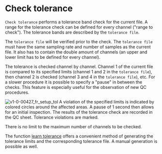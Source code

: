 # Check tolerance

``Check tolerance`` performs a tolerance band check for the current file. A range for the tolerance check can be defined for every channel ("range to check"). The tolerance bands are described by the ``tolerance file``.

The ``tolerance file`` will be verified prior to the check. The ``tolerance file`` must have the same sampling rate and number of samples as the current file. It also has to contain the double amount of channels (an upper and lower limit has to be defined for every channel).

The tolerance is checked channel by channel. Channel 1 of the current file is compared to its specified limits (channel 1 and 2 in the ``tolerance file``), then channel 2 is checked (channel 3 and 4 in the ``tolerance file``), etc. For a slower procedure it is possible to specify a "pause" in between the checks. This feature is especially useful for the observation of new QC procedures.

![v1-0-00427_fr_setup_tol](/v1-0-00427_fr_setup_tol.png)
A violation of the specified limits is indicated by colored circles around the affected areas. A pause of 1 second then allows for an initial inspection. The results of the tolerance check are recorded in the QC sheet. Tolerance violations are marked.

There is no limit to the maximum number of channels to be checked.

The function [learn tolerance](/en/help/qc/learn-tolerance) offers a convenient method of generating the tolerance limits and the corresponding tolerance file. A manual generation is possible as well.